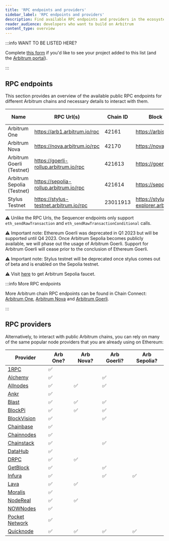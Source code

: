 ```yaml
---
title: 'RPC endpoints and providers'
sidebar_label: 'RPC endpoints and providers'
description: Find available RPC endpoints and providers in the ecosystem
reader_audience: developers who want to build on Arbitrum
content_type: overview
---
```


:::info WANT TO BE LISTED HERE?

Complete [this form](https://docs.google.com/forms/d/e/1FAIpQLSdw0U-9LcLuih5TZ_QghS-S_MS4wCKSEigA_IQEza_hFmNVow/viewform) if you'd like to see your project added to this list (and the [Arbitrum portal](https://portal.arbitrum.one/)).

:::

## RPC endpoints

This section provides an overview of the available public RPC endpoints for different Arbitrum chains and necessary details to interact with them.

| Name                       | RPC Url(s)                             | Chain ID | Block explorer                               | Underlying chain | Tech stack       | Sequencer feed URL                    | Sequencer endpoint<sup>⚠️</sup>                  |
| -------------------------- | -------------------------------------- | -------- | -------------------------------------------- | ---------------- | ---------------- | ------------------------------------- | ------------------------------------------------ |
| Arbitrum One               | https://arb1.arbitrum.io/rpc           | 42161    | https://arbiscan.io/                         | Ethereum         | Nitro (Rollup)   | wss://arb1.arbitrum.io/feed           | https://arb1-sequencer.arbitrum.io/rpc           |
| Arbitrum Nova              | https://nova.arbitrum.io/rpc           | 42170    | https://nova.arbiscan.io/                    | Ethereum         | Nitro (AnyTrust) | wss://nova.arbitrum.io/feed           | https://nova-sequencer.arbitrum.io/rpc           |
| Arbitrum Goerli (Testnet)  | https://goerli-rollup.arbitrum.io/rpc  | 421613   | https://goerli.arbiscan.io                   | Goerli           | Nitro (Rollup)   | wss://goerli-rollup.arbitrum.io/feed  | https://goerli-rollup-sequencer.arbitrum.io/rpc  |
| Arbitrum Sepolia (Testnet) | https://sepolia-rollup.arbitrum.io/rpc | 421614   | https://sepolia.arbiscan.io                  | Sepolia          | Nitro (Rollup)   | wss://sepolia-rollup.arbitrum.io/feed | https://sepolia-rollup-sequencer.arbitrum.io/rpc |
| Stylus Testnet             | https://stylus-testnet.arbitrum.io/rpc | 23011913 | https://stylus-testnet-explorer.arbitrum.io/ | Arbitrum Sepolia | Nitro (Rollup)   | wss://stylus-sepolia.arbitrum.io/feed | https://stylus-testnet-sequencer.arbitrum.io/rpc |

⚠️ Unlike the RPC Urls, the Sequencer endpoints only support `eth_sendRawTransaction` and `eth_sendRawTransactionConditional` calls.

⚠️ Important note: Ethereum Goerli was deprecated in Q1 2023 but will be supported until Q4 2023. Once Arbitrum Sepolia becomes publicly available, we will phase out the usage of Arbitrum Goerli. Support for Arbitrum Goerli will cease prior to the conclusion of Ethereum Goerli.

⚠️ Important note: Stylus testnet will be deprecated once stylus comes out of beta and is enabled on the Sepolia testnet.

⚠️ Visit [here](https://faucet.quicknode.com/arbitrum/sepolia) to get Arbitrum Sepolia faucet.

:::info More RPC endpoints

More Arbitrum chain RPC endpoints can be found in Chain Connect: [Arbitrum One](https://www.alchemy.com/chain-connect/chain/arbitrum-one), [Arbitrum Nova](https://www.alchemy.com/chain-connect/chain/arbitrum-nova) and [Arbitrum Goerli](https://www.alchemy.com/chain-connect/chain/arbitrum-goerli).

:::

## RPC providers

Alternatively, to interact with public Arbitrum chains, you can rely on many of the same popular node providers that you are already using on Ethereum:

| Provider                                                                    | Arb One? | Arb Nova? | Arb Goerli? | Arb Sepolia? |
| --------------------------------------------------------------------------- | -------- | --------- | ----------- | ------------ |
| [1RPC](https://docs.ata.network/1rpc/introduction/#supported-networks)      | ✅       |           |             |              |
| [Alchemy](https://docs.alchemy.com/reference/arbitrum-api-quickstart)       | ✅       |           | ✅          |              |
| [Allnodes](https://arbitrum.publicnode.com)                                 | ✅       | ✅        | ✅          |              |
| [Ankr](https://www.ankr.com/docs/build-blockchain/chains/v1/arb-api)        | ✅       |           |             |              |
| [Blast](https://blastapi.io/public-api/arbitrum)                            | ✅       | ✅        | ✅          |              |
| [BlockPi](https://docs.blockpi.io/)                                         | ✅       | ✅        | ✅          |              |
| [BlockVision](https://dashboard.blockvision.org/connect)                    | ✅       |           | ✅          |              |
| [Chainbase](https://docs.chainbase.online/r/welcome-to-chainbase/readme)    | ✅       |           |             |              |
| [Chainnodes](https://www.chainnodes.org/)                                   | ✅       |           |             |              |
| [Chainstack](https://chainstack.com/build-better-with-arbitrum/)            | ✅       |           | ✅          |              |
| [DataHub](https://datahub.figment.io/)                                      | ✅       |           |             |              |
| [DRPC](https://drpc.org)                                                    | ✅       | ✅        |             |              |
| [GetBlock](https://getblock.io/docs/)                                       | ✅       |           | ✅          |              |
| [Infura](https://docs.infura.io/infura/networks/arbitrum)                   | ✅       |           | ✅          | ✅           |
| [Lava](https://docs.lavanet.xyz/gateway-access)                             | ✅       | ✅        |             |              |
| [Moralis](https://docs.moralis.io/reference/introduction)                   | ✅       |           |             |              |
| [NodeReal](https://nodereal.io/meganode/api-marketplace/arbitrum-nitro-rpc) | ✅       | ✅        |             |              |
| [NOWNodes](https://nownodes.io/nodes/arbitrum)                              | ✅       |           |             |              |
| [Pocket Network](https://www.pokt.network/arbitrum-rpc-service)             | ✅       |           |             |              |
| [Quicknode](https://www.quicknode.com/chains/arb)                           | ✅       | ✅        | ✅          | ✅           |
